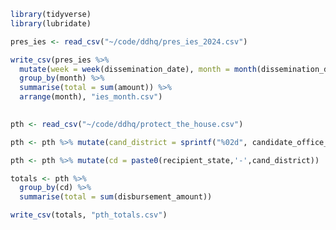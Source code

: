 ```r
library(tidyverse)
library(lubridate)
```


```r
pres_ies <- read_csv("~/code/ddhq/pres_ies_2024.csv")
```
```r
write_csv(pres_ies %>% 
  mutate(week = week(dissemination_date), month = month(dissemination_date)) %>% 
  group_by(month) %>% 
  summarise(total = sum(amount)) %>% 
  arrange(month), "ies_month.csv")
  
```

```r
pth <- read_csv("~/code/ddhq/protect_the_house.csv")

pth <- pth %>% mutate(cand_district = sprintf("%02d", candidate_office_district))

pth <- pth %>% mutate(cd = paste0(recipient_state,'-',cand_district))

totals <- pth %>% 
  group_by(cd) %>% 
  summarise(total = sum(disbursement_amount)) 

write_csv(totals, "pth_totals.csv")

```

